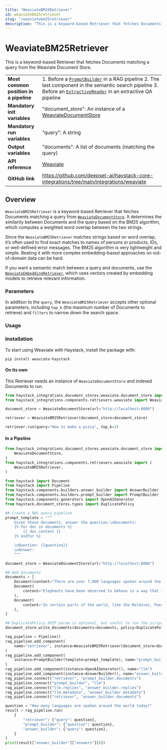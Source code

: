 ```yaml
---
title: "WeaviateBM25Retriever"
id: weaviatebm25retriever
slug: "/weaviatebm25retriever"
description: "This is a keyword-based Retriever that fetches Documents matching a query from the Weaviate Document Store."
---
```


# WeaviateBM25Retriever

This is a keyword-based Retriever that fetches Documents matching a query from the Weaviate Document Store.

|                                        |                                                                                                                                                                                                                       |
| :------------------------------------- | :-------------------------------------------------------------------------------------------------------------------------------------------------------------------------------------------------------------------- |
| **Most common position in a pipeline** | 1. Before a [`PromptBuilder`](../builders/promptbuilder.mdx)   in a RAG pipeline 2. The last component in the semantic search pipeline 3. Before an [`ExtractiveReader`](../readers/extractivereader.mdx)   in an extractive QA pipeline |
| **Mandatory init variables**           | "document_store": An instance of a [WeaviateDocumentStore](../../document-stores/weaviatedocumentstore.mdx)                                                                                                                                 |
| **Mandatory run variables**            | “query”: A string                                                                                                                                                                                                     |
| **Output variables**                   | "documents": A list of documents (matching the query)                                                                                                                                                                 |
| **API reference**                      | [Weaviate](/reference/integrations-weaviate)                                                                                                                                                                                 |
| **GitHub link**                        | https://github.com/deepset-ai/haystack-core-integrations/tree/main/integrations/weaviate                                                                                                                            |

## Overview

`WeaviateBM25Retriever` is a keyword-based Retriever that fetches Documents matching a query from [`WeaviateDocumentStore`](../../document-stores/weaviatedocumentstore.mdx). It determines the similarity between Documents and the query based on the BM25 algorithm, which computes a weighted word overlap between the
two strings.

Since the `WeaviateBM25Retriever` matches strings based on word overlap, it’s often used to find exact matches to names of persons or products, IDs, or well-defined error messages. The BM25 algorithm is very lightweight and simple. Beating it with more complex embedding-based approaches on out-of-domain data can be hard.

If you want a semantic match between a query and documents, use the [`WeaviateEmbeddingRetriever`](weaviateembeddingretriever.mdx), which uses vectors created by embedding models to retrieve relevant information.

### Parameters

In addition to the `query`, the `WeaviateBM25Retriever` accepts other optional parameters, including `top_k` (the maximum number of Documents to retrieve) and `filters` to narrow down the search space.

### Usage

### Installation

To start using Weaviate with Haystack, install the package with:

```shell
pip install weaviate-haystack
```

#### On its own

This Retriever needs an instance of `WeaviateDocumentStore` and indexed Documents to run.

```python
from haystack_integrations.document_stores.weaviate.document_store import WeaviateDocumentStore
from haystack_integrations.components.retrievers.weaviate import WeaviateBM25Retriever

document_store = WeaviateDocumentStore(url="http://localhost:8080")

retriever = WeaviateBM25Retriever(document_store=document_store)

retriever.run(query="How to make a pizza", top_k=3)
```

#### In a Pipeline

```python
from haystack_integrations.document_stores.weaviate.document_store import (
    WeaviateDocumentStore,
)
from haystack_integrations.components.retrievers.weaviate import (
    WeaviateBM25Retriever,
)

from haystack import Document
from haystack import Pipeline
from haystack.components.builders.answer_builder import AnswerBuilder
from haystack.components.builders.prompt_builder import PromptBuilder
from haystack.components.generators import OpenAIGenerator
from haystack.document_stores.types import DuplicatePolicy

## Create a RAG query pipeline
prompt_template = """
    Given these documents, answer the question.\nDocuments:
    {% for doc in documents %}
        {{ doc.content }}
    {% endfor %}

    \nQuestion: {{question}}
    \nAnswer:
    """

document_store = WeaviateDocumentStore(url="http://localhost:8080")

## Add Documents
documents = [
    Document(content="There are over 7,000 languages spoken around the world today."),
    Document(
        content="Elephants have been observed to behave in a way that indicates a high level of self-awareness, such as recognizing themselves in mirrors."
    ),
    Document(
        content="In certain parts of the world, like the Maldives, Puerto Rico, and San Diego, you can witness the phenomenon of bioluminescent waves."
    ),
]

## DuplicatePolicy.SKIP param is optional, but useful to run the script multiple times without throwing errors
document_store.write_documents(documents=documents, policy=DuplicatePolicy.SKIP)

rag_pipeline = Pipeline()
rag_pipeline.add_component(
    name="retriever", instance=WeaviateBM25Retriever(document_store=document_store)
)
rag_pipeline.add_component(
    instance=PromptBuilder(template=prompt_template), name="prompt_builder"
)
rag_pipeline.add_component(instance=OpenAIGenerator(), name="llm")
rag_pipeline.add_component(instance=AnswerBuilder(), name="answer_builder")
rag_pipeline.connect("retriever", "prompt_builder.documents")
rag_pipeline.connect("prompt_builder", "llm")
rag_pipeline.connect("llm.replies", "answer_builder.replies")
rag_pipeline.connect("llm.metadata", "answer_builder.metadata")
rag_pipeline.connect("retriever", "answer_builder.documents")

question = "How many languages are spoken around the world today?"
result = rag_pipeline.run(
    {
        "retriever": {"query": question},
        "prompt_builder": {"question": question},
        "answer_builder": {"query": question},
    }
)
print(result["answer_builder"]["answers"][0])

```
